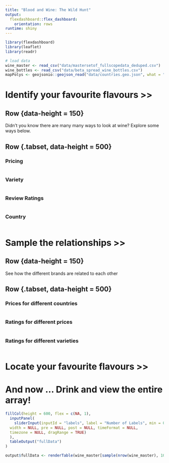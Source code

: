 ```yaml
---
title: "Blood and Wine: The Wild Hunt"
output: 
  flexdashboard::flex_dashboard:
    orientation: rows
runtime: shiny
---
```

  
```r
library(flexdashboard)
library(leaflet)
library(readr)

# load data
wine_master <- read_csv("data/mastersetof_fullscopedata_deduped.csv")
wine_bottles <- read_csv("data/beta_spread_wine_bottles.csv")
mapPolys <- geojsonio::geojson_read("data/countries.geo.json", what = "sp")
```

Identify your favourite flavours >> {data-orientation=rows}
===============================================================

Row {data-height = 150}
------------------------

Didn't you know there are many many ways to look at wine? Explore some ways below.

Row {.tabset, data-height = 500}
--------------------------------
### Pricing

```r

```

### Variety

```r
```

### Review Ratings

```r
```

### Country
```r

```
Sample the relationships >>
===========================

Row {data-height = 150}
------------------------

See how the different brands are related to each other

Row {.tabset, data-height = 500}
--------------------------------
### Prices for different countries

```r

```

### Ratings for different prices

```r
```

### Ratings for different varieties

```r
```

Locate your favourite flavours >>
=================================


And now ... Drink and view the entire array!{data-orientation=columns}
======================================================================
```r
fillCol(height = 600, flex = c(NA, 1), 
  inputPanel(
    sliderInput(inputId = "labels", label = "Number of Labels", min = 0, max = 100000, value= 500, step = 100, round = TRUE, ticks = TRUE, animate = FALSE,
  width = NULL, pre = NULL, post = NULL, timeFormat = NULL,
  timezone = NULL, dragRange = TRUE)
  ),
  tableOutput("fullData")
)

output$fullData <- renderTable(wine_master[sample(nrow(wine_master), 10),])


```